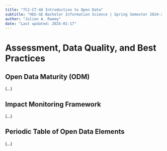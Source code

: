 ---
title: "7C2-CT-4A Introduction to Open Data"
subtitle: "HEG-GE Bachelor Information Science | Spring Semester 2024-2025"
author: "Julien A. Raemy"
date: "Last updated: 2025-01-17"
---

# Assessment, Data Quality, and Best Practices

## Open Data Maturity (ODM)

(...)

## Impact Monitoring Framework

(...)

## Periodic Table of Open Data Elements

(...)